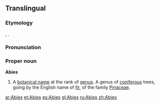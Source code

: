 {{wikipedia}}
{{also|abies}}
==Translingual==

===Etymology===
{{borrowed}} {{etyl|NL.}}, {{borrowing|la|abies||silver fir}}.

===Pronunciation===
{{a|US}} {{IPA|/eɪ.bi.iz/}}

===Proper noun===
'''Abies'''

# {{botany}} A [[botanical name]] at the rank of [[genus]]. A genus of [[coniferous]] trees, going by the English name of [[fir]], of the family [[Pinaceae]].

[[ar:Abies]]
[[et:Abies]]
[[es:Abies]]
[[gl:Abies]]
[[ru:Abies]]
[[zh:Abies]]